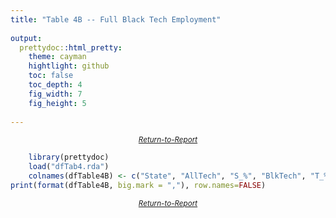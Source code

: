 ```yaml
---
title: "Table 4B -- Full Black Tech Employment"
  
output: 
  prettydoc::html_pretty:
    theme: cayman
    hightlight: github
    toc: false
    toc_depth: 4
    fig_width: 7
    fig_height: 5
 
---
```


<small><i><center><a href="https://archimedes2kxx.github.io/BestStatesForBlackTech/Report-3.html" target="_self">Return-to-Report</a></center></i></small>
```r
    library(prettydoc)
    load("dfTab4.rda")   
    colnames(dfTable4B) <- c("State", "AllTech", "S_%", "BlkTech", "T_%", "BlkPop", "P_%", "Par")
print(format(dfTable4B, big.mark = ","), row.names=FALSE)  

```
<small><i><center><a href="https://archimedes2kxx.github.io/BestStatesForBlackTech/Report-3.html" target="_self">Return-to-Report</a></center></i></small>
